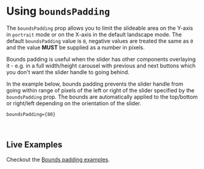 

<Meta title="Docs/Bounds Padding" component={ReactCompareSlider} />

# Using `boundsPadding`

The `boundsPadding` prop allows you to limit the slideable area on the Y-axis
in `portrait` mode or on the X-axis in the default landscape mode. The default
`boundsPadding` value is `0`, negative values are treated the same as `0` and
the value **MUST** be supplied as a number in pixels.

Bounds padding is useful when the slider has other components overlaying it - e.g. in a full
width/height carousel with previous and next buttons which you don't want the slider
handle to going behind.

In the example below, bounds padding prevents the slider handle from going
within range of pixels of the left or right of the slider specified by the `boundsPadding` prop. The bounds are automatically
applied to the top/bottom or right/left depending on the orientation of the slider.

```JSX
boundsPadding={80}
```

<Canvas>
  <Story id="demos--bounds-padding" />
</Canvas>

<ArgsTable of={ReactCompareSlider} />

<br />

## Live Examples

Checkout the [Bounds padding examples](/story/demos--bounds-padding).

